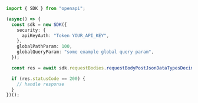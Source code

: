 ```typescript showLineNumbers copy filename="Request Body Post Json Data Types Decimal usage example"
import { SDK } from "openapi";

(async() => {
  const sdk = new SDK({
    security: {
      apiKeyAuth: "Token YOUR_API_KEY",
    },
    globalPathParam: 100,
    globalQueryParam: "some example global query param",
  });

  const res = await sdk.requestBodies.requestBodyPostJsonDataTypesDecimal(4694.98);

  if (res.statusCode == 200) {
    // handle response
  }
})();
```
